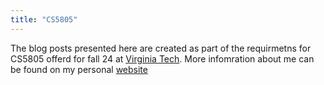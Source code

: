 ```yaml
---
title: "CS5805"
---
```

The blog posts presented here are created as part of the requirmetns for CS5805 offerd for fall 24 at [Virginia Tech](https://vt.edu). More infomration about me can be found on my personal [website](https://yoseph.et)
